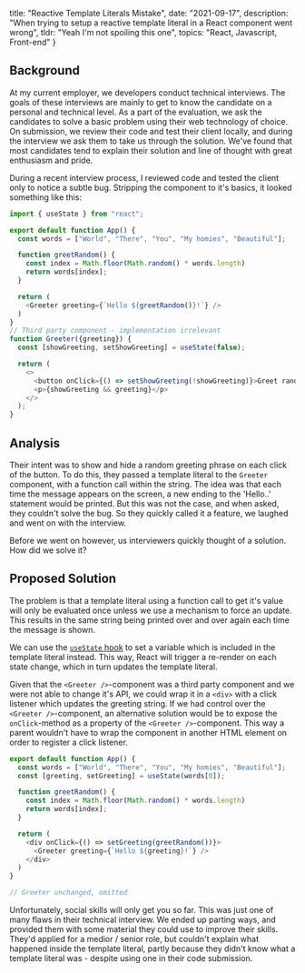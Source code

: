 
  title: "Reactive Template Literals Mistake",
  date: "2021-09-17",
  description: "When trying to setup a reactive template literal in a React component went wrong",
  tldr: "Yeah I'm not spoiling this one",
  topics: "React, Javascript, Front-end"
}


## Background

At my current employer, we developers conduct technical interviews. The goals of these interviews are mainly to get to know the candidate on a personal and technical level. As a part of the evaluation, we ask the candidates to solve a basic problem using their web technology of choice. On submission, we review their code and test their client locally, and during the interview we ask them to take us through the solution. We've found that most candidates tend to explain their solution and line of thought with great enthusiasm and pride. 


During a recent interview process, I reviewed code and tested the client only to notice a subtle bug. Stripping the component to it's basics, it looked something like this:

```js
import { useState } from "react";

export default function App() {
  const words = ["World", "There", "You", "My homies", "Beautiful"];

  function greetRandom() {
    const index = Math.floor(Math.random() * words.length)
    return words[index];
  }

  return (
    <Greeter greeting={`Hello ${greetRandom()}!`} />
  )
}
// Third party component - implementation irrelevant
function Greeter({greeting}) {
  const [showGreeting, setShowGreeting] = useState(false);

  return (
    <>
      <button onClick={() => setShowGreeting(!showGreeting)}>Greet random</button>
      <p>{showGreeting && greeting}</p>
    </>
  );
}
```

## Analysis

Their intent was to show and hide a random greeting phrase on each click of the button. To do this, they passed a template literal to the `Greeter` component, with a function call within the string. The idea was that each time the message appears on the screen, a new ending to the 'Hello..' statement would be printed. But this was not the case, and when asked, they couldn't solve the bug. So they quickly called it a feature, we laughed and went on with the interview.

Before we went on however, us interviewers quickly thought of a solution. How did we solve it?

## Proposed Solution

The problem is that a template literal using a function call to get it's value will only be evaluated once unless we use a mechanism to force an update. This results in the same string being printed over and over again each time the message is shown.

We can use the [`useState` hook](https://reactjs.org/docs/hooks-state.html) to set a variable which is included in the template literal instead. This way, React will trigger a re-render on each state change, which in turn updates the template literal. 

Given that the `<Greeter />`-component was a third party component and we were not able to change it's API, we could wrap it in a `<div>` with a click listener which updates the greeting string. If we had control over the `<Greeter />`-component, an alternative solution would be to expose the `onClick`-method as a property of the `<Greeter />`-component. This way a parent wouldn't have to wrap the component in another HTML element on order to register a click listener.

```js
export default function App() {
  const words = ["World", "There", "You", "My homies", "Beautiful"];
  const [greeting, setGreeting] = useState(words[0]);

  function greetRandom() {
    const index = Math.floor(Math.random() * words.length)
    return words[index];
  }

  return (
    <div onClick={() => setGreeting(greetRandom())}>
      <Greeter greeting={`Hello ${greeting}!`} />
    </div>
  )
}

// Greeter unchanged, omitted
```

Unfortunately, social skills will only get you so far. This was just one of many flaws in their technical interview. We ended up parting ways, and provided them with some material they could use to improve their skills. They'd applied for a medior / senior role, but couldn't explain what happened inside the template literal, partly because they didn't know what a template literal was - despite using one in their code submission. 
